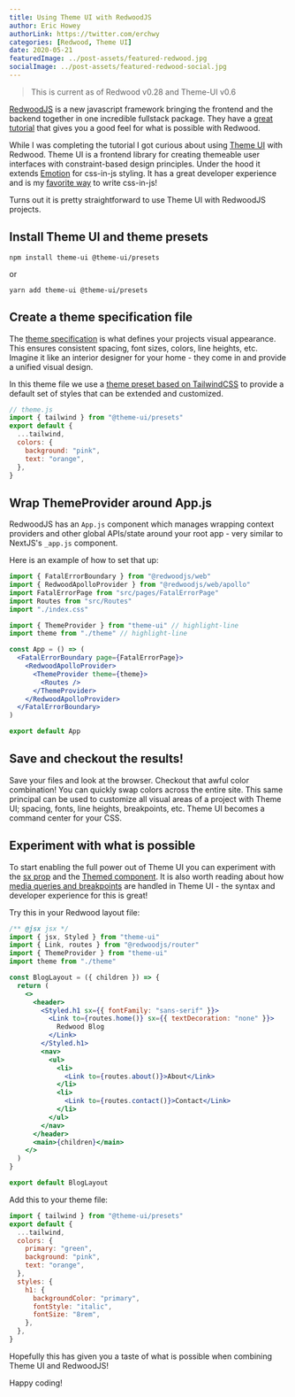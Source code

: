 ```yaml
---
title: Using Theme UI with RedwoodJS
author: Eric Howey
authorLink: https://twitter.com/erchwy
categories: [Redwood, Theme UI]
date: 2020-05-21
featuredImage: ../post-assets/featured-redwood.jpg
socialImage: ../post-assets/featured-redwood-social.jpg
---
```


> This is current as of Redwood v0.28 and Theme-UI v0.6

[RedwoodJS](https://redwoodjs.com/) is a new javascript framework bringing the frontend and the backend together in one incredible fullstack package. They have a [great tutorial](https://redwoodjs.com/tutorial/welcome-to-redwood) that gives you a good feel for what is possible with Redwood.

While I was completing the tutorial I got curious about using [Theme UI](https://theme-ui.com/) with Redwood. Theme UI is a frontend library for creating themeable user interfaces with constraint-based design principles. Under the hood it extends [Emotion](https://emotion.sh/docs/introduction) for css-in-js styling. It has a great developer experience and is my [favorite way](/writing/10-reasons-to-use-theme-ui-in-your-next-gatsby-project/) to write css-in-js!

Turns out it is pretty straightforward to use Theme UI with RedwoodJS projects.

## Install Theme UI and theme presets

```shell
npm install theme-ui @theme-ui/presets
```

or

```shell
yarn add theme-ui @theme-ui/presets
```

## Create a theme specification file

The [theme specification](https://theme-ui.com/theming) is what defines your projects visual appearance. This ensures consistent spacing, font sizes, colors, line heights, etc. Imagine it like an interior designer for your home - they come in and provide a unified visual design.

In this theme file we use a [theme preset based on TailwindCSS](https://theme-ui.com/presets/tailwind) to provide a default set of styles that can be extended and customized.

```js
// theme.js
import { tailwind } from "@theme-ui/presets"
export default {
  ...tailwind,
  colors: {
    background: "pink",
    text: "orange",
  },
}
```

## Wrap ThemeProvider around App.js

RedwoodJS has an `App.js` component which manages wrapping context providers and other global APIs/state around your root app - very similar to NextJS's `_app.js` component.

Here is an example of how to set that up:

```jsx
import { FatalErrorBoundary } from "@redwoodjs/web"
import { RedwoodApolloProvider } from "@redwoodjs/web/apollo"
import FatalErrorPage from "src/pages/FatalErrorPage"
import Routes from "src/Routes"
import "./index.css"

import { ThemeProvider } from "theme-ui" // highlight-line
import theme from "./theme" // highlight-line

const App = () => (
  <FatalErrorBoundary page={FatalErrorPage}>
    <RedwoodApolloProvider>
      <ThemeProvider theme={theme}>
        <Routes />
      </ThemeProvider>
    </RedwoodApolloProvider>
  </FatalErrorBoundary>
)

export default App
```

## Save and checkout the results!

Save your files and look at the browser. Checkout that awful color combination! You can quickly swap colors across the entire site. This same principal can be used to customize all visual areas of a project with Theme UI; spacing, fonts, line heights, breakpoints, etc. Theme UI becomes a command center for your CSS.

## Experiment with what is possible

To start enabling the full power out of Theme UI you can experiment with the [sx prop](https://theme-ui.com/sx-prop) and the [Themed component](https://theme-ui.com/themed). It is also worth reading about how [media queries and breakpoints](https://theme-ui.com/sx-prop/#responsive-values) are handled in Theme UI - the syntax and developer experience for this is great!

Try this in your Redwood layout file:

```jsx
/** @jsx jsx */
import { jsx, Styled } from "theme-ui"
import { Link, routes } from "@redwoodjs/router"
import { ThemeProvider } from "theme-ui"
import theme from "./theme"

const BlogLayout = ({ children }) => {
  return (
    <>
      <header>
        <Styled.h1 sx={{ fontFamily: "sans-serif" }}>
          <Link to={routes.home()} sx={{ textDecoration: "none" }}>
            Redwood Blog
          </Link>
        </Styled.h1>
        <nav>
          <ul>
            <li>
              <Link to={routes.about()}>About</Link>
            </li>
            <li>
              <Link to={routes.contact()}>Contact</Link>
            </li>
          </ul>
        </nav>
      </header>
      <main>{children}</main>
    </>
  )
}

export default BlogLayout
```

Add this to your theme file:

```js
import { tailwind } from "@theme-ui/presets"
export default {
  ...tailwind,
  colors: {
    primary: "green",
    background: "pink",
    text: "orange",
  },
  styles: {
    h1: {
      backgroundColor: "primary",
      fontStyle: "italic",
      fontSize: "8rem",
    },
  },
}
```

Hopefully this has given you a taste of what is possible when combining Theme UI and RedwoodJS!

Happy coding!

